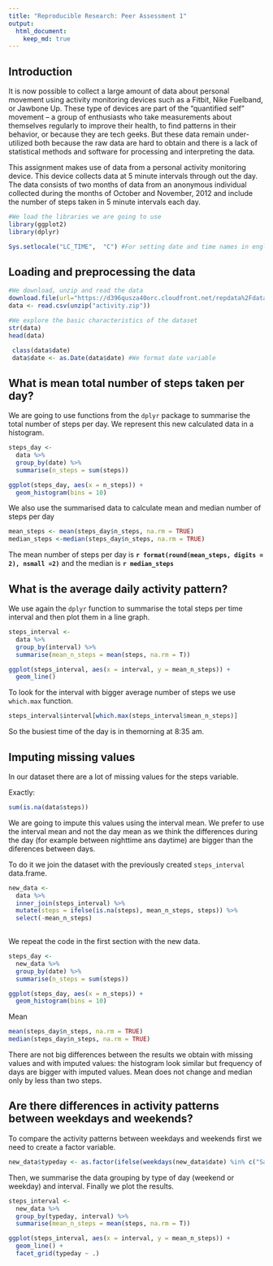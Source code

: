 ```yaml
---
title: "Reproducible Research: Peer Assessment 1"
output: 
  html_document:
    keep_md: true
---
```


## Introduction


It is now possible to collect a large amount of data about personal movement using activity monitoring devices such as a Fitbit, Nike Fuelband, or Jawbone Up. These type of devices are part of the “quantified self” movement – a group of enthusiasts who take measurements about themselves regularly to improve their health, to find patterns in their behavior, or because they are tech geeks. But these data remain under-utilized both because the raw data are hard to obtain and there is a lack of statistical methods and software for processing and interpreting the data.  

This assignment makes use of data from a personal activity monitoring device. This device collects data at 5 minute intervals through out the day. The data consists of two months of data from an anonymous individual collected during the months of October and November, 2012 and include the number of steps taken in 5 minute intervals each day.


```r
#We load the libraries we are going to use
library(ggplot2)
library(dplyr)

Sys.setlocale("LC_TIME",  "C") #For setting date and time names in english, not spanish 

```


## Loading and preprocessing the data

```r
#We download, unzip and read the data 
download.file(url="https://d396qusza40orc.cloudfront.net/repdata%2Fdata%2Factivity.zip", "activity.zip")
data <- read.csv(unzip("activity.zip"))

#We explore the basic characteristics of the dataset
str(data)
head(data)

 class(data$date)
 data$date <- as.Date(data$date) #We format date variable 
```

## What is mean total number of steps taken per day?

We are going to use functions from the `dplyr` package to summarise the total number of steps per day. We represent this new calculated data in a histogram.
```r

steps_day <-
  data %>% 
  group_by(date) %>% 
  summarise(n_steps = sum(steps))

ggplot(steps_day, aes(x = n_steps)) + 
  geom_histogram(bins = 10)
```

We also use the summarised data to calculate mean and median number of steps per day
```r
mean_steps <- mean(steps_day$n_steps, na.rm = TRUE)
median_steps <-median(steps_day$n_steps, na.rm = TRUE)
```
The mean number of steps per day is **`r format(round(mean_steps, digits = 2), nsmall =2)`** and the median is **`r median_steps`**

## What is the average daily activity pattern?
We use again the `dplyr` function to summarise the total steps per time interval and then plot them in a line graph.
```r
steps_interval <-
  data %>% 
  group_by(interval) %>% 
  summarise(mean_n_steps = mean(steps, na.rm = T))

ggplot(steps_interval, aes(x = interval, y = mean_n_steps)) + 
  geom_line()
```

To look for the interval with bigger average number of steps we use `which.max` function. 
```r
steps_interval$interval[which.max(steps_interval$mean_n_steps)]
```
So the busiest time of the day is in themorning at 8:35 am.

## Imputing missing values
In our dataset there are a lot of missing values for the steps variable.

Exactly:
```r
sum(is.na(data$steps))
```

We are going to impute this values using the interval mean. We prefer to use the interval mean and not the day mean as we think the differences during the day (for example between nighttime ans daytime) are bigger than the diferences between days.

To do it we join the dataset with the previously created `steps_interval` data.frame.
```r
new_data <- 
  data %>% 
  inner_join(steps_interval) %>% 
  mutate(steps = ifelse(is.na(steps), mean_n_steps, steps)) %>% 
  select(-mean_n_steps)
  
```

We repeat the code in the first section with the new data.
```r
steps_day <-
  new_data %>% 
  group_by(date) %>% 
  summarise(n_steps = sum(steps))

ggplot(steps_day, aes(x = n_steps)) + 
  geom_histogram(bins = 10)
```

Mean 
```r
mean(steps_day$n_steps, na.rm = TRUE)
median(steps_day$n_steps, na.rm = TRUE)
```

There are not big differences between the results we obtain with missing values and with imputed values: the histogram look similar but frequency of days are bigger with imputed values. Mean does not change and median only by less than two steps.

## Are there differences in activity patterns between weekdays and weekends?
To compare the activity patterns between weekdays and weekends first we need to create a factor variable.
```r
new_data$typeday <- as.factor(ifelse(weekdays(new_data$date) %in% c("Saturday", "Sunday"), "weekend", "weekday"))

```
Then, we summarise the data grouping by type of day (weekend or weekday) and interval.
Finally we plot the results.
```r
steps_interval <-
  new_data %>% 
  group_by(typeday, interval) %>% 
  summarise(mean_n_steps = mean(steps, na.rm = T))

ggplot(steps_interval, aes(x = interval, y = mean_n_steps)) + 
  geom_line() +
  facet_grid(typeday ~ .)

```
